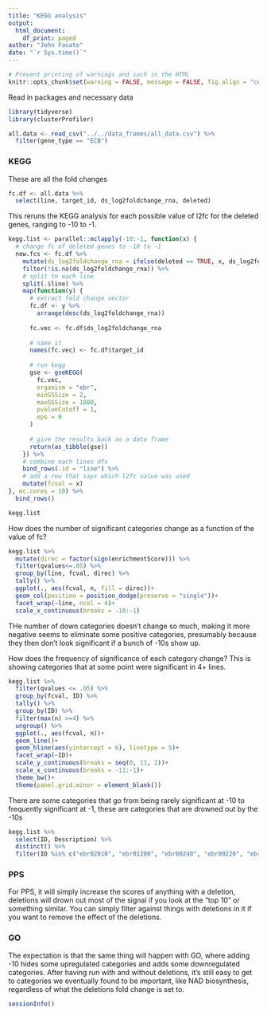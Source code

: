 ```yaml
---
title: "KEGG analysis"
output: 
  html_document:
    df_print: paged
author: "John Favate"
date: "`r Sys.time()`"
---
```


<style type="text/css">
.main-container {
  max-width: 1500px;
  margin-left: auto;
  margin-right: auto;
}
</style>

```r
# Prevent printing of warnings and such in the HTML
knitr::opts_chunk$set(warning = FALSE, message = FALSE, fig.align = "center")
```

Read in packages and necessary data
```r
library(tidyverse)
library(clusterProfiler)

all.data <- read_csv("../../data_frames/all_data.csv") %>% 
  filter(gene_type == "ECB")
```

### KEGG

These are all the fold changes
```r
fc.df <- all.data %>%
  select(line, target_id, ds_log2foldchange_rna, deleted)
```

This reruns the KEGG analysis for each possible value of l2fc for the deleted genes, ranging to -10 to -1.
```r
kegg.list <- parallel::mclapply(-10:-1, function(x) {
  # change fc of deleted genes to -10 to -1
  new.fcs <- fc.df %>%
    mutate(ds_log2foldchange_rna = ifelse(deleted == TRUE, x, ds_log2foldchange_rna)) %>%
    filter(!is.na(ds_log2foldchange_rna)) %>%
    # split to each line
    split(.$line) %>%
    map(function(y) {
      # extract fold change vector
      fc.df <- y %>% 
        arrange(desc(ds_log2foldchange_rna))
      
      fc.vec <- fc.df$ds_log2foldchange_rna
      
      # name it
      names(fc.vec) <- fc.df$target_id
      
      # run kegg
      gse <- gseKEGG(
        fc.vec,
        organism = "ebr",
        minGSSize = 2,
        maxGSSize = 1000,
        pvalueCutoff = 1,
        eps = 0
      )
      
      # give the results back as a data frame
      return(as_tibble(gse))
    }) %>% 
    # combine each lines dfs
    bind_rows(.id = "line") %>% 
    # add a row that says which l2fc value was used
    mutate(fcval = x)
}, mc.cores = 10) %>% 
  bind_rows()

kegg.list
```

How does the number of significant categories change as a function of the value of fc?
```r
kegg.list %>% 
  mutate(direc = factor(sign(enrichmentScore))) %>% 
  filter(qvalues<=.05) %>% 
  group_by(line, fcval, direc) %>% 
  tally() %>% 
  ggplot(., aes(fcval, n, fill = direc))+
  geom_col(position = position_dodge(preserve = "single"))+
  facet_wrap(~line, ncol = 4)+
  scale_x_continuous(breaks = -10:-1)
```
THe number of down categories doesn't change so much, making it more negative seems to eliminate some positive categories, presumably because they then don't look significant if a bunch of -10s show up.

How does the frequency of significance of each category change? This is showing categories that at some point were significant in 4+ lines. 
```r
kegg.list %>% 
  filter(qvalues <= .05) %>% 
  group_by(fcval, ID) %>% 
  tally() %>% 
  group_by(ID) %>% 
  filter(max(n) >=4) %>% 
  ungroup() %>% 
  ggplot(., aes(fcval, n))+
  geom_line()+
  geom_hline(aes(yintercept = 6), linetype = 5)+
  facet_wrap(~ID)+
  scale_y_continuous(breaks = seq(0, 11, 2))+
  scale_x_continuous(breaks = -11:-1)+
  theme_bw()+
  theme(panel.grid.minor = element_blank())
```
There are some categories that go from being rarely significant at -10 to frequently significant at -1, these are categories that are drowned out by the -10s
```r
kegg.list %>% 
  select(ID, Description) %>% 
  distinct() %>% 
  filter(ID %in% c("ebr02010", "ebr01200", "ebr00240", "ebr00220", "ebr00920", "ebr00190"))
```

### PPS

For PPS, it will simply increase the scores of anything with a deletion, deletions will drown out most of the signal if you look at the "top 10" or something similar. You can simply filter against things with deletions in it if you want to remove the effect of the deletions.

### GO

The expectation is that the same thing will happen with GO, where adding -10 hides some upregulated categories and adds some downregulated categories. After having run with and without deletions, it's still easy to get to categories we eventually found to be important, like NAD biosynthesis, regardless of what the deletions fold change is set to.

```r
sessionInfo()
```